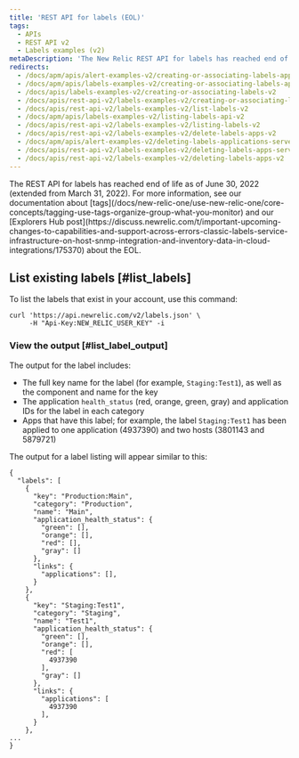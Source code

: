 ```yaml
---
title: 'REST API for labels (EOL)'
tags:
  - APIs
  - REST API v2
  - Labels examples (v2)
metaDescription: 'The New Relic REST API for labels has reached end of life. Use tags instead.'
redirects:
  - /docs/apm/apis/alert-examples-v2/creating-or-associating-labels-applications-servers-using-api-v2
  - /docs/apm/apis/labels-examples-v2/creating-or-associating-labels-api-v2
  - /docs/apis/labels-examples-v2/creating-or-associating-labels-v2
  - /docs/apis/rest-api-v2/labels-examples-v2/creating-or-associating-labels-v2
  - /docs/apis/rest-api-v2/labels-examples-v2/list-labels-v2
  - /docs/apm/apis/labels-examples-v2/listing-labels-api-v2
  - /docs/apis/rest-api-v2/labels-examples-v2/listing-labels-v2
  - /docs/apis/rest-api-v2/labels-examples-v2/delete-labels-apps-v2
  - /docs/apm/apis/alert-examples-v2/deleting-labels-applications-servers-using-api-v2
  - /docs/apis/rest-api-v2/labels-examples-v2/deleting-labels-apps-servers-v2
  - /docs/apis/rest-api-v2/labels-examples-v2/deleting-labels-apps-v2
---
```


<Callout variant="important">
  The REST API for labels has reached end of life as of June 30, 2022 (extended from March 31, 2022). For more information, see our documentation about [tags](/docs/new-relic-one/use-new-relic-one/core-concepts/tagging-use-tags-organize-group-what-you-monitor) and our [Explorers Hub post](https://discuss.newrelic.com/t/important-upcoming-changes-to-capabilities-and-support-across-errors-classic-labels-service-infrastructure-on-host-snmp-integration-and-inventory-data-in-cloud-integrations/175370) about the EOL.
</Callout>

## List existing labels [#list_labels]

To list the labels that exist in your account, use this command:

```
curl 'https://api.newrelic.com/v2/labels.json' \
     -H "Api-Key:NEW_RELIC_USER_KEY" -i
```

### View the output [#list_label_output]

The output for the label includes:

* The full key name for the label (for example, `Staging:Test1`), as well as the component and name for the key
* The application `health_status` (red, orange, green, gray) and application IDs for the label in each category
* Apps that have this label; for example, the label `Staging:Test1` has been applied to one application (4937390) and two hosts (3801143 and 5879721)

The output for a label listing will appear similar to this:

```
{
  "labels": [
    {
      "key": "Production:Main",
      "category": "Production",
      "name": "Main",
      "application_health_status": {
        "green": [],
        "orange": [],
        "red": [],
        "gray": []
      },
      "links": {
        "applications": [],
      }
    },
    {
      "key": "Staging:Test1",
      "category": "Staging",
      "name": "Test1",
      "application_health_status": {
        "green": [],
        "orange": [],
        "red": [
          4937390
        ],
        "gray": []
      },
      "links": {
        "applications": [
          4937390
        ],
      }
    },
...
}
```
